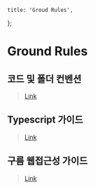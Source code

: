     title: 'Groud Rules',
};

# Ground Rules

## 코드 및 폴더 컨벤션

> [Link](https://www.notion.so/goorm/GDS-Ground-Rule-2-7580e80117364a729b97d19680d4c75e)

## Typescript 가이드

> [Link](https://www.notion.so/goorm/f69b741e720449be80d9ff7056667a3f)

## 구름 웹접근성 가이드

> [Link](https://www.notion.so/goorm/136bfc04f7974955b884d5b94712474b)
